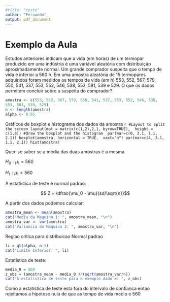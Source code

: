 ```yaml
---
#title: "teste"
author: "Fernando"
output: pdf_document
---
```

# Exemplo da Aula

Estudos anteriores indicam que a vida (em horas) de um termopar produzido em uma indústria é uma variável aleatória com distribuição aproximadamente normal. Um grande comprador suspeita que o tempo de vida é inferior a 560 h. Em uma amostra aleatória de 15 termopares adquiridos foram medidos os tempos de vida (em h) 553, 552, 567, 579, 550, 541, 537, 553, 552, 546, 538, 553, 581, 539 e 529. O que os dados permitem concluir sobre a suspeita do comprador?

```r
amostra <- c(553, 552, 567, 579, 550, 541, 537, 553, 552, 546, 538,
553, 581, 539, 529)
n <- length(amostra)
alpha <- 0.05
```


Gráficos de boxplot e histograma dos dados da amostra
 ```r
#Layout to split the screen
layout(mat = matrix(c(1,2),2,1, byrow=TRUE),  height = c(1,8))
#Draw the boxplot and the histogram 
par(mar=c(0, 3.1, 1.1, 2.1))
boxplot(amostra, horizontal = TRUE,  xaxt="n")
par(mar=c(4, 3.1, 1.1, 2.1))
hist(amostra)
 ```


Quer-se saber se a média das duas amostras é a mesma

$H_0: \mu_1 = 560$

$H_1: \mu_1 < 560$

A estatística de teste é normal padrao:

$$ Z = \dfrac{\mu_0 - \mu}{sd/\sqrt{n}}$$

A partir dos dados podemos calcular:

```r
amostra_mean <- mean(amostra)
cat("Media da Maquina 1: ", amostra_mean, "\n")
amostra_var <- var(amostra)
cat("Variancia da Maquina 2: ", amostra_var, "\n")

```

Regiao critica para distribuicao Normal padrao

```r
li = qt(alpha, n-1)
cat("Limite Inferior: ", li)
```

Estatística de teste:

```r
media_0 = 560
z_obs = (amostra_mean - media_0 )/(sqrt(amostra_var/n))
cat("A estatistica de teste para o exemplo dado e: ", z_obs)
```

Como a estatistica de teste esta fora do intervalo de confianca entao rejeitamos a hipotese nula de que as tempo de vida medio e 560
